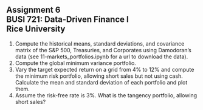 ## Assignment 6<br>BUSI 721: Data-Driven Finance I<br>Rice University

1. Compute the historical means, standard deviations, and covariance matrix of the S&P 500, Treasuries, and Corporates using Damodoran's data (see 11-markets_portfolios.ipynb for a url to download the data).
2. Compute the global minimum variance portfolio.
3. Vary the target expected return on a grid from 4% to 12% and compute the minimum risk portfolio, allowing short sales but not using cash.  Calculate the mean and standard deviation of each portfolio and plot them.
4.  Assume the risk-free rate is 3%.  What is the tangency portfolio, allowing short sales?